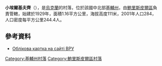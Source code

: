 {{coord|50|9|58|N|31|15|0|E|scale:30000|display=title}}

'''小埃爾基夫齊'''（{{lang-uk|Малі Єрківці}}），是[[烏克蘭|烏克蘭]]的村落，位於該國中北部[[基輔州|基輔州]]，由[[鮑里斯皮爾區|鮑里斯皮爾區]]負責管轄，始建於1929年，面積1.16平方公里，海拔高度111米，2001年人口284，人口密度每平方公里244.4人。

==參考資料==
* [http://w1.c1.rada.gov.ua/pls/z7503/A005?rdat1=10.11.2016&rf7571=15225 Облікова картка на сайті ВРУ] {{Wayback|url=http://w1.c1.rada.gov.ua/pls/z7503/A005?rdat1=10.11.2016&rf7571=15225 |date=20161111061717 }}

{{DEFAULTSORT:Малі Єрківці}}
[[Category:基輔州村落|Category:基輔州村落]]
[[Category:鮑里斯皮爾區村落|Category:鮑里斯皮爾區村落]]


{{Kiev-geo-stub}}